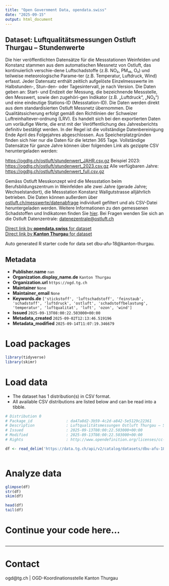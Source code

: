 ```yaml
---
title: "Open Government Data, opendata.swiss"
date: "2025-09-15"
output: html_document
---
```


## Dataset: Luftqualitätsmessungen Ostluft Thurgau – Stundenwerte

Die hier veröffentlichten Datensätze für die Messstationen Weinfelden und Konstanz stammen aus dem automatischen Messnetz von Ostluft, das kontinuierlich verschie-dene Luftschadstoffe (z.B. NO₂, PM₁₀, O₃) und teilweise meteorologische Parame-ter (z.B. Temperatur, Luftdruck, Wind) erfasst.
Jeder Datensatz enthält zeitlich aufgelöste Einzelmesswerte im Halbstunden-, Stun-den- oder Tagesintervall, je nach Version. Die Daten geben an: Start- und Endzeit der Messung, die bezeichnende Messstelle, den Messwert, sowie den zugehöri-gen Indikator (z.B. „Luftdruck“, „NO₂“) und eine eindeutige Stations-ID (Messstation-ID).
Die Daten werden direkt aus dem standardisierten Ostluft Messnetz übernommen. Die Qualitätssicherung erfolgt gemäß den Richtlinien der Schweizer Luftreinhaltever-ordnung (LRV). Es handelt sich bei den exportierten Daten um vorläufige Werte, die erst mit der Veröffentlichung des Jahresberichts definitiv bestätigt werden. In der Regel ist die vollständige Datenbereinigung Ende April des Folgejahres abgeschlossen.
Aus Speicherplatzgründen finden sich hier nur die Daten für die letzten 365 Tage. Vollständige Datensätze für ganze Jahre können über folgenden Link als gezippte CSV heruntergeladen werden:

[https://ogdtg.ch/ostluft/stundenwert_JAHR.csv.gz](https://ogdtg.ch/ostluft/stundenwert_JAHR.csv.gz)
Beispiel 2023: [https://ogdtg.ch/ostluft/stundenwert_2023.csv.gz](https://ogdtg.ch/ostluft/stundenwert_2023.csv.gz)
Alle verfügbaren Jahre: [https://ogdtg.ch/ostluft/stundenwert_full.csv.gz](https://ogdtg.ch/ostluft/stundenwert_full.csv.gz)

Gemäss Ostluft Messkonzept wird die Messstation beim Berufsbildungszentrum in Weinfelden alle zwei Jahre (gerade Jahre; Wechselstandort), die Messstation Konstanz Wallgutstrasse alljährlich betrieben.
Die Daten können außerdem über [ostluft.ch/messwerte/datenabfrage](https://www.ostluft.ch/messwerte/datenabfrage) individuell gefiltert und als CSV-Datei heruntergeladen werden.
Weitere Informationen zu den gemessenen Schadstoffen und Indikatoren finden Sie [hier](https://www.ostluft.ch/grundlagen).
Bei Fragen wenden Sie sich an die Ostluft Datenzentrale: [datenezentrale@ostluft.ch](mailto:datenezentrale@ostluft.ch)

[Direct link by **opendata.swiss** for dataset](https://opendata.swiss/de/dataset/luftqualitatsmessungen-ostluft-thurgau-stundenwerte)<br>
[Direct link by **Kanton Thurgau** for dataset](https://data.tg.ch/explore/dataset/dbu-afu-18/)

Auto generated R starter code for data set dbu-afu-18@kanton-thurgau.

## Metadata

- **Publisher.name** `nan`
- **Organization.display_name.de** `Kanton Thurgau`
- **Organization.url** `https://ogd.tg.ch`
- **Maintainer** `None`
- **Maintainer_email** `None`
- **Keywords.de** `['stickstoff', 'luftschadstoff', 'feinstaub', 'schadstoff', 'luftdruck', 'ostluft', 'schadstoffbelastung', 'temperatur', 'luftqualitat', 'luft', 'ozon', 'wind']`
- **Issued** `2025-09-13T08:00:22.503000+00:00`
- **Metadata_created** `2025-09-02T12:13:46.519196`
- **Metadata_modified** `2025-09-14T11:07:19.346679`


# Load packages

```r

library(tidyverse)
library(skimr)

```

# Load data

-   The dataset has 1 distribution(s) in CSV format.
-   All available CSV distributions are listed below and can be read into a tibble.

```r

# Distribution 0
# Package_id               : da47a8d2-3b59-4c2d-a842-5e5129c22361
# Description              : Luftqualitätsmessungen Ostluft Thurgau – Stundenwerte (csv)
# Issued                   : 2025-09-13T08:00:22.503000+00:00
# Modified                 : 2025-09-13T08:00:22.503000+00:00
# Rights                   : http://www.opendefinition.org/licenses/cc-by/

df <- read_delim('https://data.tg.ch/api/v2/catalog/datasets/dbu-afu-18/exports/csv?use_labels=true')



```

# Analyze data

```r

glimpse(df)
str(df)
skim(df)

head(df)
tail(df)

```

# Continue your code here...

```r

```

------------------------------------------------------------------------

# Contact

ogd@tg.ch | OGD-Koordinationsstelle Kanton Thurgau

